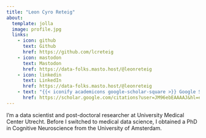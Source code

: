 ```yaml
---
title: "Leon Cyro Reteig"
about:
  template: jolla
  image: profile.jpg
  links:
    - icon: github
      text: Github
      href: https://github.com/lcreteig
    - icon: mastodon
      text: Mastodon
      href: https://data-folks.masto.host/@leonreteig
    - icon: linkedin
      text: LinkedIn
      href: https://data-folks.masto.host/@leonreteig
    - text: "{{< iconify academicons google-scholar-square >}} Google Scholar" 
      href: https://scholar.google.com/citations?user=JM96ebEAAAAJ&hl=en
---
```


I'm a data scientist and post-doctoral researcher at University Medical Center Utrecht. Before I switched to medical data science, I obtained a PhD in Cognitive Neuroscience from the University of Amsterdam.
